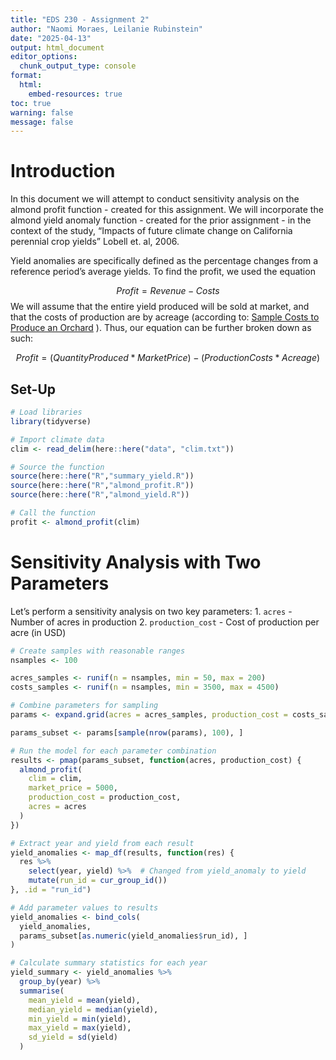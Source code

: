 ```yaml
---
title: "EDS 230 - Assignment 2"
author: "Naomi Moraes, Leilanie Rubinstein"
date: "2025-04-13"
output: html_document
editor_options: 
  chunk_output_type: console
format:
  html:
    embed-resources: true
toc: true
warning: false
message: false
---
```


# Introduction

In this document we will attempt to conduct sensitivity analysis on the almond profit function - created for this assignment. We will incorporate the almond yield anomaly function - created for the prior assignment - in the context of the study, "Impacts of future climate change on California perennial crop yields" Lobell et. al, 2006. 

Yield anomalies are specifically defined as the percentage changes from a reference period's average yields. To find the profit, we used the equation 

$$ Profit = Revenue - Costs $$
We will assume that the entire yield produced will be sold at market, and that the costs of production are by acreage (according to: [Sample Costs to Produce an Orchard](https://coststudyfiles.ucdavis.edu/uploads/cs_public/67/b7/67b72c81-5ce0-4462-a396-fbb62ce8564e/2019sacvalleyalmonds.pdf) ). Thus, our equation can be further broken down as such:

$$ Profit = (Quantity Produced * Market Price) - (ProductionCosts * Acreage)$$

## Set-Up

```r
# Load libraries
library(tidyverse)
```

```r
# Import climate data
clim <- read_delim(here::here("data", "clim.txt"))
```

```r
# Source the function
source(here::here("R","summary_yield.R"))
source(here::here("R","almond_profit.R"))
source(here::here("R","almond_yield.R"))
```

```r
# Call the function
profit <- almond_profit(clim)
```

# Sensitivity Analysis with Two Parameters

Let's perform a sensitivity analysis on two key parameters:
1. `acres` - Number of acres in production
2. `production_cost` - Cost of production per acre (in USD)

```r
# Create samples with reasonable ranges
nsamples <- 100

acres_samples <- runif(n = nsamples, min = 50, max = 200)
costs_samples <- runif(n = nsamples, min = 3500, max = 4500)

# Combine parameters for sampling
params <- expand.grid(acres = acres_samples, production_cost = costs_samples)

params_subset <- params[sample(nrow(params), 100), ]

# Run the model for each parameter combination
results <- pmap(params_subset, function(acres, production_cost) {
  almond_profit(
    clim = clim,
    market_price = 5000,
    production_cost = production_cost,
    acres = acres
  )
})

# Extract year and yield from each result
yield_anomalies <- map_df(results, function(res) {
  res %>% 
    select(year, yield) %>%  # Changed from yield_anomaly to yield
    mutate(run_id = cur_group_id())
}, .id = "run_id")

# Add parameter values to results
yield_anomalies <- bind_cols(
  yield_anomalies,
  params_subset[as.numeric(yield_anomalies$run_id), ]
)

# Calculate summary statistics for each year
yield_summary <- yield_anomalies %>%
  group_by(year) %>%
  summarise(
    mean_yield = mean(yield),
    median_yield = median(yield),
    min_yield = min(yield),
    max_yield = max(yield),
    sd_yield = sd(yield)
  )
```
